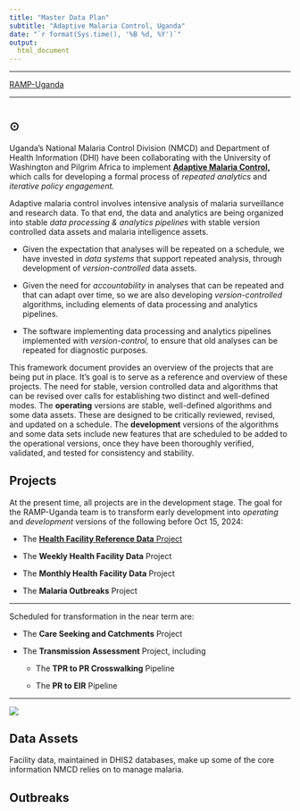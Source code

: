 ```yaml
---
title: "Master Data Plan"
subtitle: "Adaptive Malaria Control, Uganda" 
date: "`r format(Sys.time(), '%B %d, %Y')`"
output:
  html_document 
---
```


***

[RAMP-Uganda](index.html)

*** 

#  {.tabset}

## $\odot$

Uganda's National Malaria Control Division (NMCD) and Department of Health Information (DHI) have been collaborating with the University of Washington and Pilgrim Africa to implement [**Adaptive Malaria Control,**](index.html) which calls for developing a formal process of *repeated analytics* and *iterative policy engagement.* 

Adaptive malaria control involves intensive analysis of malaria surveillance and research data. To that end, the data and analytics are being organized into stable *data processing & analytics pipelines* with stable version controlled data assets and malaria intelligence assets.

+ Given the expectation that analyses will be repeated on a schedule, we have invested in *data systems* that support repeated analysis, through development of *version-controlled* data assets. 

+ Given the need for *accountability* in analyses that can be repeated and that can adapt over time, so we are also developing *version-controlled* algorithms, including elements of data processing and analytics pipelines. 

+ The software implementing data processing and analytics pipelines implemented with *version-control,* to ensure that old analyses can be repeated for diagnostic purposes.

This framework document provides an overview of the projects that are being put in place. It's goal is to serve as a reference and overview of these projects.  The need for stable, version controlled data and algorithms that can be revised over calls for establishing two distinct and well-defined modes. The **operating** versions are stable, well-defined algorithms and some data assets. These are designed to be critically reviewed, revised, and updated on a schedule. The **development** versions of the algorithms and some data sets include new features that are scheduled to be added to the operational versions, once they have been thoroughly verified, validated, and tested for consistency and stability. 

## Projects

At the present time, all projects are in the development stage. The goal for the RAMP-Uganda team is to transform early development into *operating* and *development* versions of the following before Oct 15, 2024:

+ The [**Health Facility Reference Data** Project](HealthFacilityReference.html)

+ The **Weekly Health Facility Data** Project 

+ The **Monthly Health Facility Data** Project 

+ The **Malaria Outbreaks** Project 

*** 

Scheduled for transformation in the near term are: 

+ The **Care Seeking and Catchments** Project

+ The **Transmission Assessment** Project, including 

    - The **TPR to PR Crosswalking** Pipeline 

    - The **PR to EIR** Pipeline 

*** 

![](Images/UgandaProjects.png)

## Data Assets

Facility data, maintained in DHIS2 databases, make up some of the core information NMCD relies on to manage malaria.  

## Outbreaks 
